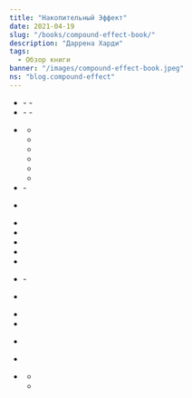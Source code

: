 ```yaml
---
title: "Накопительный Эффект"
date: 2021-04-19
slug: "/books/compound-effect-book/"
description: "Даррена Харди"
tags:
  - Обзор книги
banner: "/images/compound-effect-book.jpeg"
ns: "blog.compound-effect"
---
```


<div className="image-container">
    <div className="image_item">
        <Translation id="image_path" altTextId="title" tag="img" ns={props.data.post.ns} />
    </div>
</div>

<style jsx>{`
  .image-container {
    width: 300px;
    height: 300px;
    margin: auto;
    position: relative;
    margin-bottom: 210px;
    text-align: center;
  }
   .image-container img {
    margin-top: 0.5rem;
    max-width: 100%;
    max-height: 100%;
  }
`}</style>

<Translation id="main_heading" tag="h2" ns={props.data.post.ns} />

<Translation id="main_description" tag="p" ns={props.data.post.ns} />

<Translation id="key_points" tag="h3" ns={props.data.post.ns} />

<Translation id="key_points_sum" tag="p" ns={props.data.post.ns} />

<Translation id="examples_intro" tag="p" ns={props.data.post.ns} />

- <Translation id="example_reading" tag="span" ns={props.data.post.ns} />
  - <Translation id="example_reading_subItem1" tag="span" ns={props.data.post.ns} />
  - <Translation id="example_reading_subItem2" tag="span" ns={props.data.post.ns} />

- <Translation id="example_calories" tag="span" ns={props.data.post.ns} />
  - <Translation id="example_calories_subItem1" tag="span" ns={props.data.post.ns} />
  - <Translation id="example_calories_subItem2" tag="span" ns={props.data.post.ns} />

- <strong><Translation id="key_principles" tag="span" ns={props.data.post.ns} /></strong>
  - <Translation id="key_principles_subItem1" tag="span" ns={props.data.post.ns} />
  - <Translation id="key_principles_subItem2" tag="span" ns={props.data.post.ns} />
  - <Translation id="key_principles_subItem3" tag="span" ns={props.data.post.ns} />
  - <Translation id="key_principles_subItem4" tag="span" ns={props.data.post.ns} />
  - <strong><Translation id="key_principles_subItem5" tag="span" ns={props.data.post.ns} /></strong>
  - <Translation id="key_principles_subItem6" tag="span" ns={props.data.post.ns} />

- <Translation id="momentum" tag="span" ns={props.data.post.ns} />
  - <Translation id="momentum_subItem1" tag="span" ns={props.data.post.ns} />

- <strong><Translation id="beliefs" tag="span" ns={props.data.post.ns} /></strong>
- <Translation id="values" tag="span" ns={props.data.post.ns} />
- <Translation id="tracking" tag="span" ns={props.data.post.ns} />
- <Translation id="improvement" tag="span" ns={props.data.post.ns} />
- <Translation id="habits" tag="span" ns={props.data.post.ns} />
- <Translation id="growth" tag="span" ns={props.data.post.ns} />

> <Translation id="maxwell_quote" tag="span" ns={props.data.post.ns} />

- <Translation id="focus" tag="span" ns={props.data.post.ns} />
  - <Translation id="focus_subItem1" tag="span" ns={props.data.post.ns} />

- <strong><Translation id="knowledge" tag="span" ns={props.data.post.ns} /></strong>
- <Translation id="planning" tag="span" ns={props.data.post.ns} />
- <Translation id="discipline" tag="span" ns={props.data.post.ns} />
- <strong><Translation id="becoming" tag="span" ns={props.data.post.ns} /></strong>
- <Translation id="reflection" tag="span" ns={props.data.post.ns} />

> <Translation id="watson_quote" tag="span" ns={props.data.post.ns} />

- <strong><Translation id="fear" tag="span" ns={props.data.post.ns} /></strong>
  - <Translation id="fear_subItem1" tag="span" ns={props.data.post.ns} />
  - <Translation id="fear_subItem2" tag="span" ns={props.data.post.ns} />

<Translation id="takeaway_heading" tag="h3" ns={props.data.post.ns} />

<Translation id="takeaway_text1" tag="p" ns={props.data.post.ns} />

<p><strong><Translation id="takeaway_text2" tag="span" ns={props.data.post.ns} /></strong></p>

<Translation id="takeaway_text3" tag="p" ns={props.data.post.ns} />

<Translation id="takeaway_text4" tag="p" ns={props.data.post.ns} />

<Translation id="takeaway_text5" tag="p" ns={props.data.post.ns} />

<Translation id="takeaway_text6" tag="p" ns={props.data.post.ns} /> 
